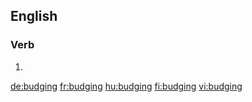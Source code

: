 ==English==

===Verb===
{{head|en|present participle}}

# {{present participle of|budge|lang=en}}

[[de:budging]]
[[fr:budging]]
[[hu:budging]]
[[fi:budging]]
[[vi:budging]]